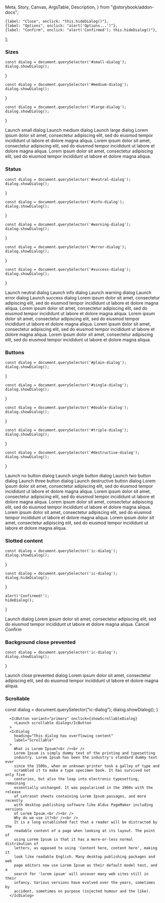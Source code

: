   Meta,
  Story,
  Canvas,
  ArgsTable,
  Description,
} from "@storybook/addon-docs";

<Meta
  title="React Components/Dialog"
  component={IcDialog}
/>

<Description markdown={readme} />

    {label: "Close", onclick: "this.hideDialog()"},
    {label: "Options", onclick: "alert('Options...')"},
    {label: "Confirm", onclick: "alert('Confirmed'); this.hideDialog()"},   
];

### Sizes

    const dialog = document.querySelector('#small-dialog');
    dialog.showDialog();
}
        
    const dialog = document.querySelector('#medium-dialog');
    dialog.showDialog();
}
        
    const dialog = document.querySelector('#large-dialog');
    dialog.showDialog();
}

<Canvas>
  <Story name="Sizes">
        <IcButton variant="primary" onclick={showSmallDialog}>Launch small dialog</IcButton>
        <IcButton variant="primary" onclick={showMediumDialog}>Launch medium dialog</IcButton>
        <IcButton variant="primary" onclick={showLargeDialog}>Launch large dialog</IcButton>
        <IcDialog
          heading="This is a small dialog" 
          label="Small"
          id="small-dialog"
        >
            Lorem ipsum dolor sit amet, 
            consectetur adipiscing elit, 
            sed do eiusmod tempor incididunt ut labore et dolore magna aliqua.
        </IcDialog>
        <IcDialog
          heading="This is a medium dialog" 
          label="Medium"
          size="medium" 
          id="medium-dialog"
        >
            Lorem ipsum dolor sit amet, 
            consectetur adipiscing elit, 
            sed do eiusmod tempor incididunt ut labore et dolore magna aliqua.
        </IcDialog>
        <IcDialog
          heading="This is a large dialog" 
          label="Large"
          size="large" 
          id="large-dialog"
        >
            Lorem ipsum dolor sit amet, 
            consectetur adipiscing elit, 
            sed do eiusmod tempor incididunt ut labore et dolore magna aliqua.
        </IcDialog>
  </Story>
</Canvas>

### Status

    const dialog = document.querySelector('#neutral-dialog');
    dialog.showDialog();
}
          
    const dialog = document.querySelector('#info-dialog');
    dialog.showDialog();
}
          
    const dialog = document.querySelector('#warning-dialog');
    dialog.showDialog();
}
          
    const dialog = document.querySelector('#error-dialog');
    dialog.showDialog();
}
          
    const dialog = document.querySelector('#success-dialog');
    dialog.showDialog();
}

<Canvas>
  <Story name="Status">
        <IcButton variant="primary" onclick={showNeutralDialog}>Launch neutral dialog</IcButton>
        <IcButton variant="primary" onclick={showInfoDialog}>Launch info dialog</IcButton>
        <IcButton variant="primary" onclick={showWarningDialog}>Launch warning dialog</IcButton>
        <IcButton variant="primary" onclick={showErrorDialog}>Launch error dialog</IcButton>
        <IcButton variant="primary" onclick={showSuccessDialog}>Launch success dialog</IcButton>
        <IcDialog
          heading="This dialog has a neutral alert" 
          label="Neutral"
          status="neutral"
          alertHeading="Neutral alert"
          alertMessage="This alert is for generic/miscellaneous messages"
          id="neutral-dialog"
        >
            Lorem ipsum dolor sit amet, 
            consectetur adipiscing elit, 
            sed do eiusmod tempor incididunt ut labore et dolore magna aliqua.
        </IcDialog>
        <IcDialog
          heading="This dialog has an info alert" 
          label="Info"
          status="info"
          alertHeading="Info alert"
          alertMessage="This alert is for information"
          id="info-dialog"
        >
            Lorem ipsum dolor sit amet, 
            consectetur adipiscing elit, 
            sed do eiusmod tempor incididunt ut labore et dolore magna aliqua.
        </IcDialog>
        <IcDialog
          heading="This dialog has a warning alert" 
          label="Warning"
          status="warning"
          alertHeading="Warning alert"
          alertMessage="This alert is for warnings"
          id="warning-dialog"
        >
            Lorem ipsum dolor sit amet, 
            consectetur adipiscing elit, 
            sed do eiusmod tempor incididunt ut labore et dolore magna aliqua.
        </IcDialog>
        <IcDialog
          heading="This dialog has an error alert" 
          label="Error"
          status="error"
          alertHeading="Error alert"
          alertMessage="This alert is for errors"
          id="error-dialog"
        >
            Lorem ipsum dolor sit amet, 
            consectetur adipiscing elit, 
            sed do eiusmod tempor incididunt ut labore et dolore magna aliqua.
        </IcDialog>
        <IcDialog
          heading="This dialog has a success alert" 
          label="Success" 
          status="success"
          alertHeading="Success alert"
          alertMessage="This alert is for success messages"
          id="success-dialog"
        >
            Lorem ipsum dolor sit amet, 
            consectetur adipiscing elit, 
            sed do eiusmod tempor incididunt ut labore et dolore magna aliqua.
        </IcDialog>
  </Story>
</Canvas>

### Buttons

    const dialog = document.querySelector('#plain-dialog');
    dialog.showDialog();
}
          
    const dialog = document.querySelector('#single-dialog');
    dialog.showDialog();
}
          
    const dialog = document.querySelector('#double-dialog');
    dialog.showDialog();
}
          
    const dialog = document.querySelector('#triple-dialog');
    dialog.showDialog();
}
          
    const dialog = document.querySelector('#destructive-dialog');
    dialog.showDialog();
}

<Canvas>
  <Story name="Buttons">
        <IcButton variant="primary" onclick={showPlainDialog}>Launch no button dialog</IcButton>
        <IcButton variant="primary" onclick={showSingleDialog}>Launch single button dialog</IcButton>
        <IcButton variant="primary" onclick={showDoubleDialog}>Launch two button dialog</IcButton>
        <IcButton variant="primary" onclick={showTripleDialog}>Launch three button dialog</IcButton>
        <IcButton variant="primary" onclick={showDestructiveDialog}>Launch destructive button dialog</IcButton>
        <IcDialog
          heading="This dialog has no default buttons" 
          label="None"
          id="plain-dialog"
          buttons="false"
        >
            Lorem ipsum dolor sit amet, 
            consectetur adipiscing elit, 
            sed do eiusmod tempor incididunt ut labore et dolore magna aliqua.
        </IcDialog>
        <IcDialog
          heading="This dialog has a single button" 
          label="Single"
          id="single-dialog"
          buttonProps={[{ label: "Confirm", onclick: "alert('Confirmed'); this.hideDialog()"}]}
        >
            Lorem ipsum dolor sit amet, 
            consectetur adipiscing elit, 
            sed do eiusmod tempor incididunt ut labore et dolore magna aliqua.
        </IcDialog>
        <IcDialog
          heading="This dialog has two default buttons" 
          label="Double" 
          id="double-dialog"
        >
            Lorem ipsum dolor sit amet, 
            consectetur adipiscing elit, 
            sed do eiusmod tempor incididunt ut labore et dolore magna aliqua.
        </IcDialog>
        <IcDialog
          heading="This dialog has three default buttons" 
          label="Triple"
          id="triple-dialog"
          buttonProps={buttonProps}
        >
            Lorem ipsum dolor sit amet, 
            consectetur adipiscing elit, 
            sed do eiusmod tempor incididunt ut labore et dolore magna aliqua.
        </IcDialog>
        <IcDialog
          heading="This dialog has a default destructive button" 
          label="Destructive"
          id="destructive-dialog"
          buttonProps={[{ label: "Confirm", onclick: "alert('Confirmed'); this.hideDialog()"}]}
          destructive="true"
        >
            Lorem ipsum dolor sit amet, 
            consectetur adipiscing elit, 
            sed do eiusmod tempor incididunt ut labore et dolore magna aliqua.
        </IcDialog>
  </Story>
</Canvas>

### Slotted content

    const dialog = document.querySelector('ic-dialog');
    dialog.showDialog();
}
          
    const dialog = document.querySelector('ic-dialog');
    dialog.hideDialog();
}
          
    alert('Confirmed!');
    hideDialog();
}

<Canvas>
  <Story name="Slotted content">
        <IcButton variant="primary" onclick={showDialog}>Launch dialog</IcButton>
        <IcDialog
          heading="This dialog has slotted interactive content" 
          label="slotted" 
        >
          Lorem ipsum dolor sit amet, 
          consectetur adipiscing elit, 
          sed do eiusmod tempor incididunt ut labore et dolore magna aliqua.
          <IcCheckboxGroup style={{marginTop: "8px"}} hideLabel label="confirm" name="confirm-checkbox">
            <IcCheckbox label="Confirm" value="confirm"></IcCheckbox>
          </IcCheckboxGroup>
          <IcButton variant="tertiary" onclick={hideDialog} slot="dialog-controls">Cancel</IcButton>
          <IcButton variant="primary" onclick={confirm} slot="dialog-controls" id="focus">Confirm</IcButton>
        </IcDialog>
  </Story>
</Canvas>

### Background close prevented

    const dialog = document.querySelector('ic-dialog');
    dialog.showDialog();
}

<Canvas>
    <Story name="Background close prevented">
        <IcButton variant="primary" onclick={showClosePreventedDialog}>Launch close prevented dialog</IcButton>
        <IcDialog
            heading="This dialog can't be closed by clicking the background" 
            label="Background close prevented"
            closeOnBackdropClick="false"
        >
            Lorem ipsum dolor sit amet, 
            consectetur adipiscing elit, 
            sed do eiusmod tempor incididunt ut labore et dolore magna aliqua.
        </IcDialog>
    </Story>
</Canvas>

### Scrollable

  const dialog = document.querySelector("ic-dialog");
  dialog.showDialog();
}

<Canvas>
  <Story name="Scrollable" parameters={{ loki: { skip: true } }}>
        
      <IcButton variant="primary" onclick={showScrollableDialog}
        >Launch scrollable dialog</IcButton
      >
      <IcDialog
        heading="This dialog has overflowing content"
        label="Scrollable"
      >
        What is Lorem Ipsum?<br /><br />
        Lorem Ipsum is simply dummy text of the printing and typesetting
        industry. Lorem Ipsum has been the industry's standard dummy text ever
        since the 1500s, when an unknown printer took a galley of type and
        scrambled it to make a type specimen book. It has survived not only five
        centuries, but also the leap into electronic typesetting, remaining
        essentially unchanged. It was popularised in the 1960s with the release
        of Letraset sheets containing Lorem Ipsum passages, and more recently
        with desktop publishing software like Aldus PageMaker including versions
        of Lorem Ipsum.<br /><br />
        Why do we use it?<br /><br />
        It is a long established fact that a reader will be distracted by the
        readable content of a page when looking at its layout. The point of
        using Lorem Ipsum is that it has a more-or-less normal distribution of
        letters, as opposed to using 'Content here, content here', making it
        look like readable English. Many desktop publishing packages and web
        page editors now use Lorem Ipsum as their default model text, and a
        search for 'lorem ipsum' will uncover many web sites still in their
        infancy. Various versions have evolved over the years, sometimes by
        accident, sometimes on purpose (injected humour and the like).
      </IcDialog>
  </Story>
</Canvas>